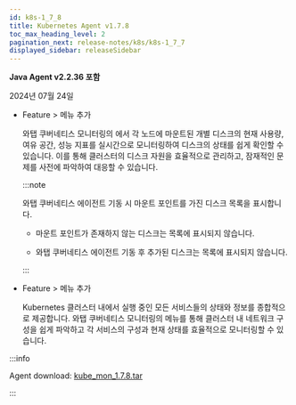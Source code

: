 ```yaml
---
id: k8s-1_7_8
title: Kubernetes Agent v1.7.8
toc_max_heading_level: 2
pagination_next: release-notes/k8s/k8s-1_7_7
displayed_sidebar: releaseSidebar
---
```


**Java Agent v2.2.36 포함**

2024년 07월 24일

- <Status>Feature</Status> <Cmdname sid="side_cluster" className="uitext" /> &gt; <Cmdname sid="side_nodeDiskList" className="uitext" /> 메뉴 추가

  와탭 쿠버네티스 모니터링의 <Cmdname sid="side_nodeDiskList" className="uitext" />에서 각 노드에 마운트된 개별 디스크의 현재 사용량, 여유 공간, 성능 지표를 실시간으로 모니터링하여 디스크의 상태를 쉽게 확인할 수 있습니다. 이를 통해 클러스터의 디스크 자원을 효율적으로 관리하고, 잠재적인 문제를 사전에 파악하여 대응할 수 있습니다.

  :::note

  와탭 쿠버네티스 에이전트 기동 시 마운트 포인트를 가진 디스크 목록을 표시합니다.

  - 마운트 포인트가 존재하지 않는 디스크는 목록에 표시되지 않습니다.
  
  - 와탭 쿠버네티스 에이전트 기동 후 추가된 디스크는 목록에 표시되지 않습니다.

  :::

- <Status>Feature</Status> <Cmdname sid="side_workload" className="uitext" /> &gt; <Cmdname sid="side_kubeServiceList" className="uitext" /> 메뉴 추가

  Kubernetes 클러스터 내에서 실행 중인 모든 서비스들의 상태와 정보를 종합적으로 제공합니다. 와탭 쿠버네티스 모니터링의 <Cmdname sid="side_kubeServiceList" className="uitext" /> 메뉴를 통해 클러스터 내 네트워크 구성을 쉽게 파악하고 각 서비스의 구성과 현재 상태를 효율적으로 모니터링할 수 있습니다.

:::info

Agent download: [kube_mon_1.7.8.tar](https://repo.whatap.io/docker/kube_mon_1.7.8.tar)

:::
